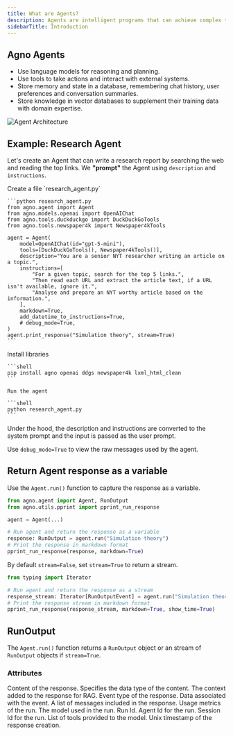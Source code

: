 ```yaml
---
title: What are Agents?
description: Agents are intelligent programs that can achieve complex tasks by taking actions. Use them to automate repeatable workflows and build new user experiences.
sidebarTitle: Introduction
---
```


## Agno Agents

- Use language models for reasoning and planning.
- Use tools to take actions and interact with external systems.
- Store memory and state in a database, remembering chat history, user preferences and conversation summaries.
- Store knowledge in vector databases to supplement their training data with domain expertise.

![Agent Architecture](/images/agent.png)

## Example: Research Agent

Let's create an Agent that can write a research report by searching the web and reading the top links. We **"prompt"** the Agent using `description` and `instructions`.

<Steps>
  <Step title="Create Research Agent">
    Create a file `research_agent.py`

    ```python research_agent.py
    from agno.agent import Agent
    from agno.models.openai import OpenAIChat
    from agno.tools.duckduckgo import DuckDuckGoTools
    from agno.tools.newspaper4k import Newspaper4kTools

    agent = Agent(
        model=OpenAIChat(id="gpt-5-mini"),
        tools=[DuckDuckGoTools(), Newspaper4kTools()],
        description="You are a senior NYT researcher writing an article on a topic.",
        instructions=[
            "For a given topic, search for the top 5 links.",
            "Then read each URL and extract the article text, if a URL isn't available, ignore it.",
            "Analyse and prepare an NYT worthy article based on the information.",
        ],
        markdown=True,
        add_datetime_to_instructions=True,
        # debug_mode=True,
    )
    agent.print_response("Simulation theory", stream=True)
    ```

  </Step>
  <Step title="Run the agent">
    Install libraries

    ```shell
    pip install agno openai ddgs newspaper4k lxml_html_clean
    ```

    Run the agent

    ```shell
    python research_agent.py
    ```

  </Step>
</Steps>

<Note>
Under the hood, the description and instructions are converted to the system prompt and the input is passed as the user prompt.

Use `debug_mode=True` to view the raw messages used by the agent.

</Note>

## Return Agent response as a variable

Use the `Agent.run()` function to capture the response as a variable.

```python
from agno.agent import Agent, RunOutput
from agno.utils.pprint import pprint_run_response

agent = Agent(...)

# Run agent and return the response as a variable
response: RunOutput = agent.run("Simulation theory")
# Print the response in markdown format
pprint_run_response(response, markdown=True)
```

By default `stream=False`, set `stream=True` to return a stream.

```python
from typing import Iterator

# Run agent and return the response as a stream
response_stream: Iterator[RunOutputEvent] = agent.run("Simulation theory", stream=True)
# Print the response stream in markdown format
pprint_run_response(response_stream, markdown=True, show_time=True)
```

## RunOutput

The `Agent.run()` function returns a `RunOutput` object or an stream of `RunOutput` objects if `stream=True`.

### Attributes

<ResponseField name="content" type="Any" default="None">
  Content of the response.
</ResponseField>
<ResponseField name="content_type" type="str" default="str">
  Specifies the data type of the content.
</ResponseField>
<ResponseField name="context" type="List[MessageContext]" default="None">
  The context added to the response for RAG.
</ResponseField>
<ResponseField name="event" type="str" default="RunEvent.run_response.value">
  Event type of the response.
</ResponseField>
<ResponseField name="event_data" type="Dict[str, Any]" default="None">
  Data associated with the event.
</ResponseField>
<ResponseField name="messages" type="List[Message]" default="None">
  A list of messages included in the response.
</ResponseField>
<ResponseField name="metrics" type="Dict[str, Any]" default="None">
  Usage metrics of the run.
</ResponseField>
<ResponseField name="model" type="str" default="None">
  The model used in the run.
</ResponseField>
<ResponseField name="run_id" type="str" default="None">
  Run Id.
</ResponseField>
<ResponseField name="id" type="str" default="None">
  Agent Id for the run.
</ResponseField>
<ResponseField name="session_id" type="str" default="None">
  Session Id for the run.
</ResponseField>
<ResponseField name="tools" type="List[Dict[str, Any]]" default="None">
  List of tools provided to the model.
</ResponseField>
<ResponseField name="created_at" type="int">
  Unix timestamp of the response creation.
</ResponseField>
